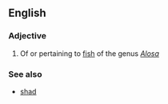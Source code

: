 ==English==

===Adjective===
{{en-adj|-}}

# Of or pertaining to [[fish]] of the genus ''[[Alosa]]''

===See also===
*[[shad]]